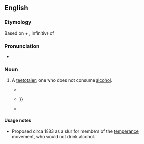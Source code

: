 ==English==

===Etymology===
Based on {{etyl|la|en}} {{term|aqua||water|lang=la}} + {{term|bibere|lang=la}}, infinitive of {{m|la|bibō||to drink}}

===Pronunciation===
* {{IPA|/æk.wə.bɪb/|lang=en}}

===Noun===
{{en-noun}}

# {{context|very|rare|obsolete|derogatory|lang=en}} A [[teetotaler]]; one who does not consume [[alcohol]].
#* {{quote-book|year=1883|title=The Louisville Medical News: a weekly journal of medicine and surgery: Volumes 15-16|passage=and '''aquabibs''' are epithets bestowed by the champions of alcohol in London upon the temperance folk.}}
#* {{quote-book|year=1949|title=The spectacular San Franciscans|author=Julia Cooley Altrocchi|passage=Dwight L. Moody and John B. Gough, the great '''aquabib''', had commanded attention {{...}}<!--Google Books preview stops here-->}}
#* {{quote-book|year=1966|title=Topographical poetry in XVII-century Eng|author=Robert Arnold Aubin|passage=While its more sober counterpart was directed to quite different ends by a pugnacious '''aquabib''', William Henry Draper}}

====Usage notes====
* Proposed circa 1883 as a slur for members of the [[temperance]] movement, who would not drink alcohol.